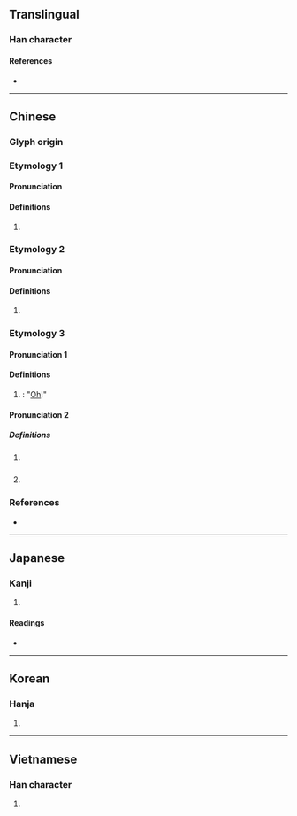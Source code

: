 {{character info}}
==Translingual==

===Han character===
{{Han char|rn=30|rad=口|as=13|sn=16|four=67034|canj=RHBK|ids=⿰口奥 (G),⿰口奧 (HTJK)}}

====References====
* {{Han ref|kx=0209.250|dkj=04359|dj=0432.100|hdz=10685.020|uh=5662|ud=22114|bh=BEBE|bd=48830}}

----

==Chinese==
{{zh-forms}}

===Glyph origin===
{{Han etym}}

<!--|h=pfs=ô
|mn=ml:ò
Which section does these pronunciations belong to?-->{{attention|zh}}

===Etymology 1===

====Pronunciation====
{{zh-pron
|m=yǔ
|c=jyu2
|mc=1
|oc=1
|cat=
}}

====Definitions====
{{zh-hanzi}}

# {{zh-only|噢咻}}

===Etymology 2===

====Pronunciation====
{{zh-pron
|m=yù,yǔ
|mc=2
|oc=2
|cat=
}}

====Definitions====
{{zh-hanzi}}

# {{zh-only|噢咿}}

===Etymology 3===

====Pronunciation 1====
{{zh-pron
|m=ō
|c=o1,ou3
|h=gd=o3
|w=0au
|cat=interj
}}

====Definitions====
{{zh-hanzi}}

# {{non-gloss definition|interjection for [[pain]], [[sadness]]; [[realization]]}}: "[[Oh]]!"

====Pronunciation 2====
{{zh-pron
|w=0au
|cat=interj
}}

=====Definitions=====
{{zh-hanzi}} {{lb|zh|Shanghainese Wu}}
# {{n-g|Sentence-final particle used to indicate a monishing tone.}}
#: {{zh-x|當心 眼 噢！|tr=1taan xin nge au|Be careful!|SH}}
# {{n-g|Sentence-final particle used to indicate an informative tone.}}
#: {{zh-x|馬上 就 好 了 噢！|tr=3mo zaan+3xxieu+2hau leq au|It'd be done soon!|SH}}

===References===
* {{R:yue:Hanzi}}

{{zh-cat|Intermediate}}

----

==Japanese==

===Kanji===
{{ja-kanji|grade=|rs=口13}}

# {{rfdef|ja|sort=口13}}

====Readings====
* {{ja-readings|on=[[いく]] (iku), [[う]] (u), [[く]] (ku), [[いう]] (iu)|kun=[[うめく]] (umeku)}}

----

==Korean==

===Hanja===
{{ko-hanja|hangeul=[[욱]], [[우]]}}

# {{rfdef|ko|sort=口13}}

----

==Vietnamese==

===Han character===
{{vi-readings|reading=úc, ủ, ục|rs=口13}}

# {{rfdef|vi}}